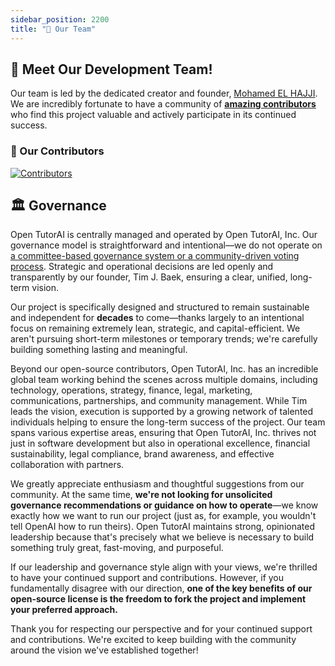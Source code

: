 ```yaml
---
sidebar_position: 2200
title: "👥 Our Team"
---
```


## 🌟 Meet Our Development Team!

Our team is led by the dedicated creator and founder, [Mohamed EL HAJJI](https://github.com/pr-elhajji). We are incredibly fortunate to have a community of **[amazing contributors](https://github.com/pr-elhajji/open-tutor-ai-CE/graphs/contributors)** who find this project valuable and actively participate in its continued success.

### 💓 Our Contributors

<a href="https://github.com/pr-elhajji/open-tutor-ai-CE/graphs/contributors">
  <img
    src="https://contrib.rocks/image?repo=pr-elhajji/open-tutor-ai-docs"
    alt="Contributors"
  />
</a>

## 🏛️ Governance

Open TutorAI is centrally managed and operated by Open TutorAI, Inc. Our governance model is straightforward and intentional—we do not operate on [a committee-based governance system or a community-driven voting process](https://www.reddit.com/r/OpenTutorAI/comments/1ijkh6m/comment/mbf0yhm/). Strategic and operational decisions are led openly and transparently by our founder, Tim J. Baek, ensuring a clear, unified, long-term vision.

Our project is specifically designed and structured to remain sustainable and independent for **decades** to come—thanks largely to an intentional focus on remaining extremely lean, strategic, and capital-efficient. We aren't pursuing short-term milestones or temporary trends; we're carefully building something lasting and meaningful.

Beyond our open-source contributors, Open TutorAI, Inc. has an incredible global team working behind the scenes across multiple domains, including technology, operations, strategy, finance, legal, marketing, communications, partnerships, and community management. While Tim leads the vision, execution is supported by a growing network of talented individuals helping to ensure the long-term success of the project. Our team spans various expertise areas, ensuring that Open TutorAI, Inc. thrives not just in software development but also in operational excellence, financial sustainability, legal compliance, brand awareness, and effective collaboration with partners.

We greatly appreciate enthusiasm and thoughtful suggestions from our community. At the same time, **we're not looking for unsolicited governance recommendations or guidance on how to operate**—we know exactly how we want to run our project (just as, for example, you wouldn't tell OpenAI how to run theirs). Open TutorAI maintains strong, opinionated leadership because that's precisely what we believe is necessary to build something truly great, fast-moving, and purposeful.

If our leadership and governance style align with your views, we're thrilled to have your continued support and contributions. However, if you fundamentally disagree with our direction, **one of the key benefits of our open-source license is the freedom to fork the project and implement your preferred approach.**

Thank you for respecting our perspective and for your continued support and contributions. We're excited to keep building with the community around the vision we've established together!



